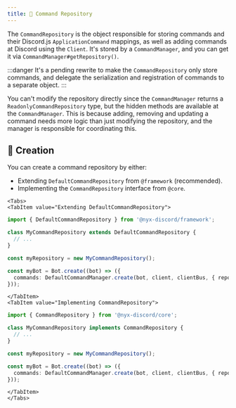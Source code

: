 ```yaml
---
title: 📔 Command Repository
---
```



The `CommandRepository` is the object responsible for storing commands and their Discord.js `ApplicationCommand`
mappings, as well as adding commands at Discord using the `Client`. It's stored by a `CommandManager`, and you can get
it via `CommandManager#getRepository()`.

:::danger
It's a pending rewrite to make the `CommandRepository` only store commands, and delegate the serialization and
registration of commands to a separate object.
:::

You can't modify the repository directly since the `CommandManager` returns a `ReadonlyCommandRepository` type, but the
hidden methods are available at the `CommandManager`. This is because adding, removing and updating a command needs more
logic than just modifying the repository, and the manager is responsible for coordinating this.


## 👷 Creation

You can create a command repository by either:

* Extending `DefaultCommandRepository` from `@framework` (recommended).
* Implementing the `CommandRepository` interface from `@core`.

```mdx-code-block
<Tabs>
<TabItem value="Extending DefaultCommandRepository">
```

```ts
import { DefaultCommandRepository } from '@nyx-discord/framework';

class MyCommandRepository extends DefaultCommandRepository {
  // ...
}

const myRepository = new MyCommandRepository();

const myBot = Bot.create((bot) => ({
  commands: DefaultCommandManager.create(bot, client, clientBus, { repository: myRepository }),
}));
```

```mdx-code-block
</TabItem>
<TabItem value="Implementing CommandRepository">
```

```ts
import { CommandRepository } from '@nyx-discord/core';

class MyCommandRepository implements CommandRepository {
  // ...
}

const myRepository = new MyCommandRepository();

const myBot = Bot.create((bot) => ({
  commands: DefaultCommandManager.create(bot, client, clientBus, { repository: myRepository }),
}));
```

```mdx-code-block
</TabItem>
</Tabs>
```

